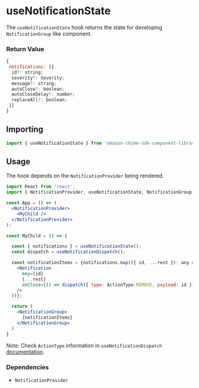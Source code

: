 <Meta title="UI Hooks/Notification/useNotificationState" />

# useNotificationState

The `useNotificationState` hook returns the state for developing `NotificationGroup` like component.

### Return Value

```javascript
{
 notifications: [{
  id?: string;
  severity?: Severity;
  message?: string;
  autoClose?: boolean;
  autoCloseDelay?: number;
  replaceAll?: boolean;
 }]
}
```

## Importing

```javascript
import { useNotificationState } from 'amazon-chime-sdk-component-library-react';
```

## Usage

The hook depends on the `NotificationProvider` being rendered.

```jsx
import React from 'react';
import { NotificationProvider, useNotificationState, NotificationGroup } from 'amazon-chime-sdk-component-library-react';

const App = () => (
  <NotificationProvider>
    <MyChild />
  </NotificationProvider>
);

const MyChild = () => {

  const { notifications } = useNotificationState();
  const dispatch = useNotificationDispatch();

  const notificationItems = {notifications.map(({ id, ...rest }): any => (
    <Notification
      key={id}
      {...rest}
      onClose={() => dispatch({ type: ActionType.REMOVE, payload: id })}
    />
  ))};

  return (
    <NotificationGroup>
      {notificationItems}
    </NotificationGroup>
  )
}
```

Note: Check `ActionType` information in `useNotificationDispatch` [documentation](/docs/ui-hooks-notification-usenotificationdispatch--page).

### Dependencies

- `NotificationProvider`
